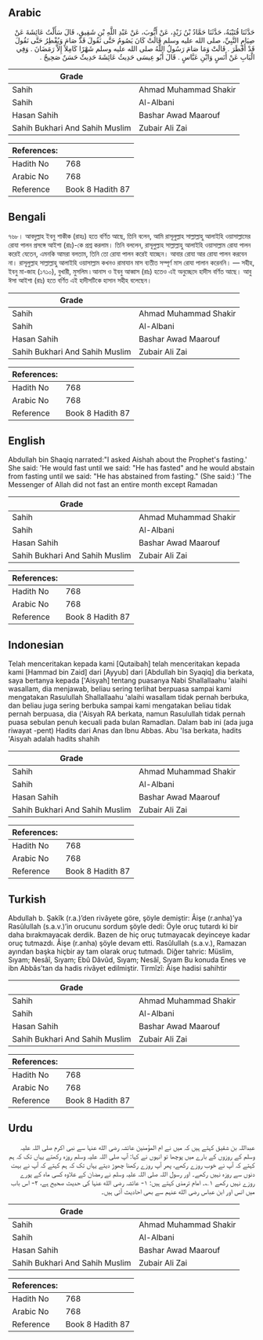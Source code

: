 ## Arabic


<div dir="rtl" lang="ar" style={{fontSize:'larger',backgroundColor:'#f8f9fa',padding:20}}>
حَدَّثَنَا قُتَيْبَةُ، حَدَّثَنَا حَمَّادُ بْنُ زَيْدٍ، عَنْ أَيُّوبَ، عَنْ عَبْدِ اللَّهِ بْنِ شَقِيقٍ، قَالَ سَأَلْتُ عَائِشَةَ عَنْ صِيَامِ النَّبِيِّ، صلى الله عليه وسلم قَالَتْ كَانَ يَصُومُ حَتَّى نَقُولَ قَدْ صَامَ وَيُفْطِرُ حَتَّى نَقُولَ قَدْ أَفْطَرَ ‏.‏ قَالَتْ وَمَا صَامَ رَسُولُ اللَّهُ صلى الله عليه وسلم شَهْرًا كَامِلاً إِلاَّ رَمَضَانَ ‏.‏ وَفِي الْبَابِ عَنْ أَنَسٍ وَابْنِ عَبَّاسٍ ‏.‏ قَالَ أَبُو عِيسَى حَدِيثُ عَائِشَةَ حَدِيثٌ حَسَنٌ صَحِيحٌ ‏.‏
</div>
<div style={{backgroundColor:'#f8f9fa',padding:20, marginBottom: 10}}><table> <thead> <tr> <th>Grade</th> <th></th> </tr> </thead> <tbody> <tr><td>Sahih</td><td>Ahmad Muhammad Shakir</td></tr><tr><td>Sahih</td><td>Al-Albani</td></tr><tr><td>Hasan Sahih</td><td>Bashar Awad Maarouf</td></tr><tr><td>Sahih Bukhari And Sahih Muslim</td><td>Zubair Ali Zai</td></tr></tbody></table><table> <thead> <tr> <th>References:</th> <th></th> </tr> </thead> <tbody><tr><td>Hadith No</td><td>768</td></tr><tr><td>Arabic No</td><td>768</td></tr><tr><td>Reference</td><td>Book 8 Hadith 87</td></tr></tbody></table></div>

## Bengali


<div dir="ltr" lang="bn" style={{fontSize:'larger',backgroundColor:'#f8f9fa',padding:20}}>
৭৬৮। আবদুল্লাহ ইবনু শাকীক (রাহঃ) হতে বর্ণিত আছে, তিনি বলেন, আমি রাসূলুল্লাহ সাল্লাল্লাহু আলাইহি ওয়াসাল্লামের রোযা পালন প্রসঙ্গে আইশা (রাঃ)-কে প্রশ্ন করলাম। তিনি বললেন, রাসূলুল্লাহ সাল্লাল্লাহু আলাইহি ওয়াসাল্লাম রোযা পালন করেই যেতেন, এমনকি আমরা বলতাম, তিনি তো রোযা পালন করেই যাচ্ছেন। আবার রোযা আর রোযা পালন করবেন না। রাসূলুল্লাহ সাল্লাল্লাহু আলাইহি ওয়াসাল্লাম কখনও রামাযান মাস ব্যতীত সম্পূর্ণ মাস রোযা পালান করেননি। — সহীহ, ইবনু মা-জাহ (১৭১০), বুখারী, মুসলিম ৷ আনাস ও ইবনু আব্বাস (রাঃ) হতেও এই অনুচ্ছেদে হাদীস বর্ণিত আছে। আবু ঈসা আইশা (রাঃ) হতে বর্ণিত এই হাদীসটিকে হাসান সহীহ বলেছেন।
</div>
<div style={{backgroundColor:'#f8f9fa',padding:20, marginBottom: 10}}><table> <thead> <tr> <th>Grade</th> <th></th> </tr> </thead> <tbody> <tr><td>Sahih</td><td>Ahmad Muhammad Shakir</td></tr><tr><td>Sahih</td><td>Al-Albani</td></tr><tr><td>Hasan Sahih</td><td>Bashar Awad Maarouf</td></tr><tr><td>Sahih Bukhari And Sahih Muslim</td><td>Zubair Ali Zai</td></tr></tbody></table><table> <thead> <tr> <th>References:</th> <th></th> </tr> </thead> <tbody><tr><td>Hadith No</td><td>768</td></tr><tr><td>Arabic No</td><td>768</td></tr><tr><td>Reference</td><td>Book 8 Hadith 87</td></tr></tbody></table></div>

## English


<div dir="ltr" lang="en" style={{fontSize:'larger',backgroundColor:'#f8f9fa',padding:20}}>
Abdullah bin Shaqiq narrated:"I asked Aishah about the Prophet's fasting.' She said: 'He would fast until we said: "He has fasted" and he would abstain from fasting until we said: "He has abstained from fasting." (She said:) 'The Messenger of Allah did not fast an entire month except Ramadan
</div>
<div style={{backgroundColor:'#f8f9fa',padding:20, marginBottom: 10}}><table> <thead> <tr> <th>Grade</th> <th></th> </tr> </thead> <tbody> <tr><td>Sahih</td><td>Ahmad Muhammad Shakir</td></tr><tr><td>Sahih</td><td>Al-Albani</td></tr><tr><td>Hasan Sahih</td><td>Bashar Awad Maarouf</td></tr><tr><td>Sahih Bukhari And Sahih Muslim</td><td>Zubair Ali Zai</td></tr></tbody></table><table> <thead> <tr> <th>References:</th> <th></th> </tr> </thead> <tbody><tr><td>Hadith No</td><td>768</td></tr><tr><td>Arabic No</td><td>768</td></tr><tr><td>Reference</td><td>Book 8 Hadith 87</td></tr></tbody></table></div>

## Indonesian


<div dir="ltr" lang="id" style={{fontSize:'larger',backgroundColor:'#f8f9fa',padding:20}}>
Telah menceritakan kepada kami [Qutaibah] telah menceritakan kepada kami [Hammad bin Zaid] dari [Ayyub] dari [Abdullah bin Syaqiq] dia berkata, saya bertanya kepada ['Aisyah] tentang puasanya Nabi Shallallaahu 'alaihi wasallam, dia menjawab, beliau sering terlihat berpuasa sampai kami mengatakan Rasulullah Shallallaahu 'alaihi wasallam tidak pernah berbuka, dan beliau juga sering berbuka sampai kami mengatakan beliau tidak pernah berpuasa, dia ('Aisyah RA berkata, namun Rasulullah tidak pernah puasa sebulan penuh kecuali pada bulan Ramadlan. Dalam bab ini (ada juga riwayat -pent) Hadits dari Anas dan Ibnu Abbas. Abu 'Isa berkata, hadits 'Aisyah adalah hadits shahih
</div>
<div style={{backgroundColor:'#f8f9fa',padding:20, marginBottom: 10}}><table> <thead> <tr> <th>Grade</th> <th></th> </tr> </thead> <tbody> <tr><td>Sahih</td><td>Ahmad Muhammad Shakir</td></tr><tr><td>Sahih</td><td>Al-Albani</td></tr><tr><td>Hasan Sahih</td><td>Bashar Awad Maarouf</td></tr><tr><td>Sahih Bukhari And Sahih Muslim</td><td>Zubair Ali Zai</td></tr></tbody></table><table> <thead> <tr> <th>References:</th> <th></th> </tr> </thead> <tbody><tr><td>Hadith No</td><td>768</td></tr><tr><td>Arabic No</td><td>768</td></tr><tr><td>Reference</td><td>Book 8 Hadith 87</td></tr></tbody></table></div>

## Turkish


<div dir="ltr" lang="tr" style={{fontSize:'larger',backgroundColor:'#f8f9fa',padding:20}}>
Abdullah b. Şakîk (r.a.)’den rivâyete göre, şöyle demiştir: Âişe (r.anha)’ya Rasûlullah (s.a.v.)’in orucunu sordum şöyle dedi: Öyle oruç tutardı ki bir daha bırakmayacak derdik. Bazen de hiç oruç tutmayacak deyinceye kadar oruç tutmazdı. Âişe (r.anha) şöyle devam etti. Rasûlullah (s.a.v.), Ramazan ayından başka hiçbir ay tam olarak oruç tutmadı. Diğer tahric: Müslim, Sıyam; Nesâî, Sıyam; Ebû Dâvûd, Sıyam; Nesâî, Sıyam Bu konuda Enes ve ibn Abbâs’tan da hadis rivâyet edilmiştir. Tirmîzî: Âişe hadisi sahihtir
</div>
<div style={{backgroundColor:'#f8f9fa',padding:20, marginBottom: 10}}><table> <thead> <tr> <th>Grade</th> <th></th> </tr> </thead> <tbody> <tr><td>Sahih</td><td>Ahmad Muhammad Shakir</td></tr><tr><td>Sahih</td><td>Al-Albani</td></tr><tr><td>Hasan Sahih</td><td>Bashar Awad Maarouf</td></tr><tr><td>Sahih Bukhari And Sahih Muslim</td><td>Zubair Ali Zai</td></tr></tbody></table><table> <thead> <tr> <th>References:</th> <th></th> </tr> </thead> <tbody><tr><td>Hadith No</td><td>768</td></tr><tr><td>Arabic No</td><td>768</td></tr><tr><td>Reference</td><td>Book 8 Hadith 87</td></tr></tbody></table></div>

## Urdu


<div dir="rtl" lang="ur" style={{fontSize:'larger',backgroundColor:'#f8f9fa',padding:20}}>
عبداللہ بن شقیق کہتے ہیں کہ میں نے ام المؤمنین عائشہ رضی الله عنہا سے نبی اکرم صلی اللہ علیہ وسلم کے روزوں کے بارے میں پوچھا تو انہوں نے کہا: آپ صلی اللہ علیہ وسلم روزہ رکھتے یہاں تک کہ ہم کہتے کہ آپ نے خوب روزے رکھے، پھر آپ روزے رکھنا چھوڑ دیتے یہاں تک کہ ہم کہتے کہ آپ نے بہت دنوں سے روزہ نہیں رکھے۔ اور رسول اللہ صلی اللہ علیہ وسلم نے رمضان کے علاوہ کسی ماہ کے پورے روزے نہیں رکھے ۱؎۔ امام ترمذی کہتے ہیں: ۱- عائشہ رضی الله عنہا کی حدیث صحیح ہے، ۲- اس باب میں انس اور ابن عباس رضی الله عنہم سے بھی احادیث آئی ہیں۔
</div>
<div style={{backgroundColor:'#f8f9fa',padding:20, marginBottom: 10}}><table> <thead> <tr> <th>Grade</th> <th></th> </tr> </thead> <tbody> <tr><td>Sahih</td><td>Ahmad Muhammad Shakir</td></tr><tr><td>Sahih</td><td>Al-Albani</td></tr><tr><td>Hasan Sahih</td><td>Bashar Awad Maarouf</td></tr><tr><td>Sahih Bukhari And Sahih Muslim</td><td>Zubair Ali Zai</td></tr></tbody></table><table> <thead> <tr> <th>References:</th> <th></th> </tr> </thead> <tbody><tr><td>Hadith No</td><td>768</td></tr><tr><td>Arabic No</td><td>768</td></tr><tr><td>Reference</td><td>Book 8 Hadith 87</td></tr></tbody></table></div>